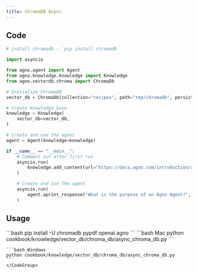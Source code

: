 ```yaml
---
title: ChromaDB Async
---
```


## Code

```python cookbook/knowledge/vector_db/chroma_db/async_chroma_db.py
# install chromadb - `pip install chromadb`

import asyncio

from agno.agent import Agent
from agno.knowledge.knowledge import Knowledge
from agno.vectordb.chroma import ChromaDb

# Initialize ChromaDB
vector_db = ChromaDb(collection="recipes", path="tmp/chromadb", persistent_client=True)

# Create knowledge base
knowledge = Knowledge(
    vector_db=vector_db,
)

# Create and use the agent
agent = Agent(knowledge=knowledge)

if __name__ == "__main__":
    # Comment out after first run
    asyncio.run(
        knowledge.add_content(url="https://docs.agno.com/introduction/agents.md")
    )

    # Create and use the agent
    asyncio.run(
        agent.aprint_response("What is the purpose of an Agno Agent?", markdown=True)
    )
```

## Usage

<Steps>
  <Snippet file="create-venv-step.mdx" />

  <Step title="Install libraries">
    ```bash
    pip install -U chromadb pypdf openai agno
    ```
  </Step>

  <Step title="Run Agent">
    <CodeGroup>
    ```bash Mac
    python cookbook/knowledge/vector_db/chroma_db/async_chroma_db.py
    ```

    ```bash Windows
    python cookbook/knowledge/vector_db/chroma_db/async_chroma_db.py
    ```
    </CodeGroup>
  </Step>
</Steps>